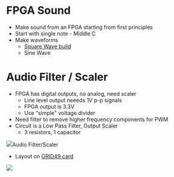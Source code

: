 = FPGA Sound =

* Make sound from an FPGA starting from first principles
* Start with single note - Middle C
* Make waveforms
** [https://github.com/douggilliland/FPGA_Sound/tree/Square-Wave-Build Square Wave build]
** Sine Wave

= Audio Filter / Scaler =

* FPGA has digital outputs, no analog, need scaler
** Line level output neeeds 1V p-p signals
** FPGA output is 3.3V
** Use "simple" voltage divider
* Need filter to remove higher frequency components for PWM
* Circuit is a Low Pass Filter, Output Scaler
** 3 resistors, 1 capacitor

<img src="http://land-boards.com/blwiki/images/3/3f/PiceMite_VGA_Audio.PNG">Audio Filter/Scaler</img>

* Layout on [http://land-boards.com/blwiki/index.php?title=GRID49 GRID49 card]

<img src="http://land-boards.com/blwiki/images/7/7e/GRID49_AUDIO.png"></img>
